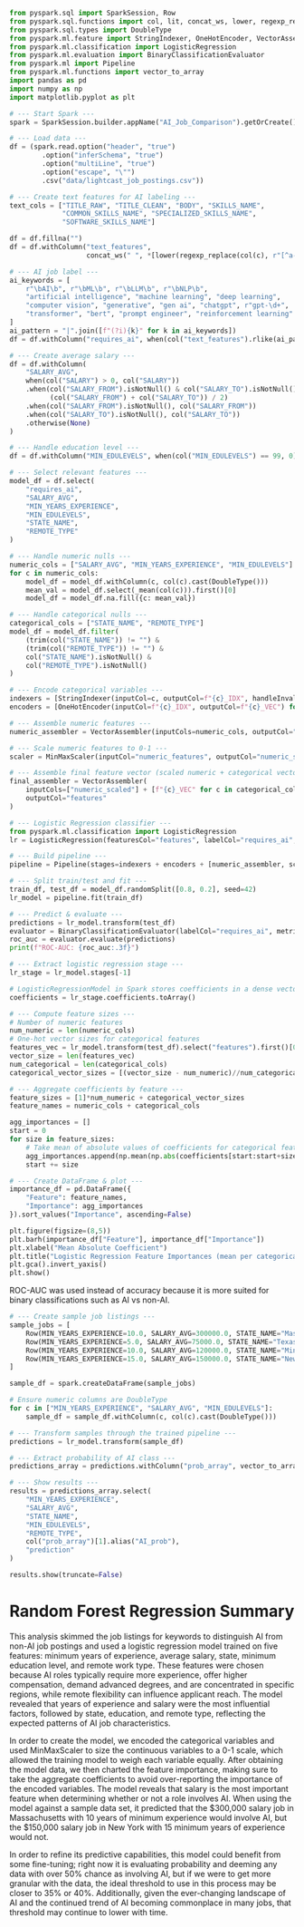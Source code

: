 
```python
from pyspark.sql import SparkSession, Row
from pyspark.sql.functions import col, lit, concat_ws, lower, regexp_replace, when, trim, mean as _mean
from pyspark.sql.types import DoubleType
from pyspark.ml.feature import StringIndexer, OneHotEncoder, VectorAssembler, MinMaxScaler
from pyspark.ml.classification import LogisticRegression
from pyspark.ml.evaluation import BinaryClassificationEvaluator
from pyspark.ml import Pipeline
from pyspark.ml.functions import vector_to_array
import pandas as pd
import numpy as np
import matplotlib.pyplot as plt

# --- Start Spark ---
spark = SparkSession.builder.appName("AI_Job_Comparison").getOrCreate()

# --- Load data ---
df = (spark.read.option("header", "true")
        .option("inferSchema", "true")
        .option("multiLine", "true")
        .option("escape", "\"")
        .csv("data/lightcast_job_postings.csv"))

# --- Create text features for AI labeling ---
text_cols = ["TITLE_RAW", "TITLE_CLEAN", "BODY", "SKILLS_NAME",
             "COMMON_SKILLS_NAME", "SPECIALIZED_SKILLS_NAME", 
             "SOFTWARE_SKILLS_NAME"]

df = df.fillna("")
df = df.withColumn("text_features",
                   concat_ws(" ", *[lower(regexp_replace(col(c), r"[^a-zA-Z0-9 ]", "")) for c in text_cols]))

# --- AI job label ---
ai_keywords = [
    r"\bAI\b", r"\bML\b", r"\bLLM\b", r"\bNLP\b",
    "artificial intelligence", "machine learning", "deep learning",
    "computer vision", "generative", "gen ai", "chatgpt", r"gpt-\d+",
    "transformer", "bert", "prompt engineer", "reinforcement learning"
]
ai_pattern = "|".join([f"(?i){k}" for k in ai_keywords])
df = df.withColumn("requires_ai", when(col("text_features").rlike(ai_pattern), lit(1)).otherwise(lit(0)))

# --- Create average salary ---
df = df.withColumn(
    "SALARY_AVG",
    when(col("SALARY") > 0, col("SALARY"))
    .when(col("SALARY_FROM").isNotNull() & col("SALARY_TO").isNotNull(),
          (col("SALARY_FROM") + col("SALARY_TO")) / 2)
    .when(col("SALARY_FROM").isNotNull(), col("SALARY_FROM"))
    .when(col("SALARY_TO").isNotNull(), col("SALARY_TO"))
    .otherwise(None)
)

# --- Handle education level ---
df = df.withColumn("MIN_EDULEVELS", when(col("MIN_EDULEVELS") == 99, 0).otherwise(col("MIN_EDULEVELS")))

# --- Select relevant features ---
model_df = df.select(
    "requires_ai",
    "SALARY_AVG",
    "MIN_YEARS_EXPERIENCE",
    "MIN_EDULEVELS",
    "STATE_NAME",
    "REMOTE_TYPE"
)
```

```python
# --- Handle numeric nulls ---
numeric_cols = ["SALARY_AVG", "MIN_YEARS_EXPERIENCE", "MIN_EDULEVELS"]
for c in numeric_cols:
    model_df = model_df.withColumn(c, col(c).cast(DoubleType()))
    mean_val = model_df.select(_mean(col(c))).first()[0]
    model_df = model_df.na.fill({c: mean_val})

# --- Handle categorical nulls ---
categorical_cols = ["STATE_NAME", "REMOTE_TYPE"]
model_df = model_df.filter(
    (trim(col("STATE_NAME")) != "") &
    (trim(col("REMOTE_TYPE")) != "") &
    col("STATE_NAME").isNotNull() &
    col("REMOTE_TYPE").isNotNull()
)

# --- Encode categorical variables ---
indexers = [StringIndexer(inputCol=c, outputCol=f"{c}_IDX", handleInvalid="keep") for c in categorical_cols]
encoders = [OneHotEncoder(inputCol=f"{c}_IDX", outputCol=f"{c}_VEC") for c in categorical_cols]

# --- Assemble numeric features ---
numeric_assembler = VectorAssembler(inputCols=numeric_cols, outputCol="numeric_features")

# --- Scale numeric features to 0-1 ---
scaler = MinMaxScaler(inputCol="numeric_features", outputCol="numeric_scaled")

# --- Assemble final feature vector (scaled numeric + categorical vectors) ---
final_assembler = VectorAssembler(
    inputCols=["numeric_scaled"] + [f"{c}_VEC" for c in categorical_cols],
    outputCol="features"
)

# --- Logistic Regression classifier ---
from pyspark.ml.classification import LogisticRegression
lr = LogisticRegression(featuresCol="features", labelCol="requires_ai", maxIter=50, regParam=0.0, elasticNetParam=0.0)

# --- Build pipeline ---
pipeline = Pipeline(stages=indexers + encoders + [numeric_assembler, scaler, final_assembler, lr])

# --- Split train/test and fit ---
train_df, test_df = model_df.randomSplit([0.8, 0.2], seed=42)
lr_model = pipeline.fit(train_df)
```

```python
# --- Predict & evaluate ---
predictions = lr_model.transform(test_df)
evaluator = BinaryClassificationEvaluator(labelCol="requires_ai", metricName="areaUnderROC")
roc_auc = evaluator.evaluate(predictions)
print(f"ROC-AUC: {roc_auc:.3f}")

# --- Extract logistic regression stage ---
lr_stage = lr_model.stages[-1]

# LogisticRegressionModel in Spark stores coefficients in a dense vector
coefficients = lr_stage.coefficients.toArray()

# --- Compute feature sizes ---
# Number of numeric features
num_numeric = len(numeric_cols)
# One-hot vector sizes for categorical features
features_vec = lr_model.transform(test_df).select("features").first()[0]
vector_size = len(features_vec)
num_categorical = len(categorical_cols)
categorical_vector_sizes = [(vector_size - num_numeric)//num_categorical]*num_categorical

# --- Aggregate coefficients by feature ---
feature_sizes = [1]*num_numeric + categorical_vector_sizes
feature_names = numeric_cols + categorical_cols

agg_importances = []
start = 0
for size in feature_sizes:
    # Take mean of absolute values of coefficients for categorical features
    agg_importances.append(np.mean(np.abs(coefficients[start:start+size])))
    start += size

# --- Create DataFrame & plot ---
importance_df = pd.DataFrame({
    "Feature": feature_names,
    "Importance": agg_importances
}).sort_values("Importance", ascending=False)

plt.figure(figsize=(8,5))
plt.barh(importance_df["Feature"], importance_df["Importance"])
plt.xlabel("Mean Absolute Coefficient")
plt.title("Logistic Regression Feature Importances (mean per categorical vector)")
plt.gca().invert_yaxis()
plt.show()
```
ROC-AUC was used instead of accuracy because it is more suited for binary classifications such as AI vs non-AI.

```python
# --- Create sample job listings ---
sample_jobs = [
    Row(MIN_YEARS_EXPERIENCE=10.0, SALARY_AVG=300000.0, STATE_NAME="Massachusetts", MIN_EDULEVELS=3.0, REMOTE_TYPE="Remote"),
    Row(MIN_YEARS_EXPERIENCE=5.0, SALARY_AVG=75000.0, STATE_NAME="Texas", MIN_EDULEVELS=0.0, REMOTE_TYPE="Onsite"),
    Row(MIN_YEARS_EXPERIENCE=10.0, SALARY_AVG=120000.0, STATE_NAME="Minnesota", MIN_EDULEVELS=2.0, REMOTE_TYPE="Hybrid"),
    Row(MIN_YEARS_EXPERIENCE=15.0, SALARY_AVG=150000.0, STATE_NAME="New York", MIN_EDULEVELS=2.0, REMOTE_TYPE="Remote"),
]

sample_df = spark.createDataFrame(sample_jobs)

# Ensure numeric columns are DoubleType
for c in ["MIN_YEARS_EXPERIENCE", "SALARY_AVG", "MIN_EDULEVELS"]:
    sample_df = sample_df.withColumn(c, col(c).cast(DoubleType()))

# --- Transform samples through the trained pipeline ---
predictions = lr_model.transform(sample_df)

# --- Extract probability of AI class ---
predictions_array = predictions.withColumn("prob_array", vector_to_array(col("probability")))

# --- Show results ---
results = predictions_array.select(
    "MIN_YEARS_EXPERIENCE",
    "SALARY_AVG",
    "STATE_NAME",
    "MIN_EDULEVELS",
    "REMOTE_TYPE",
    col("prob_array")[1].alias("AI_prob"),
    "prediction"
)

results.show(truncate=False)
```

# Random Forest Regression Summary

This analysis skimmed the job listings for keywords to distinguish AI from non-AI job postings and used a logistic regression model trained on five features: minimum years of experience, average salary, state, minimum education level, and remote work type. These features were chosen because AI roles typically require more experience, offer higher compensation, demand advanced degrees, and are concentrated in specific regions, while remote flexibility can influence applicant reach. The model revealed that years of experience and salary were the most influential factors, followed by state, education, and remote type, reflecting the expected patterns of AI job characteristics.

In order to create the model, we encoded the categorical variables and used MinMaxScaler to size the continuous variables to a 0-1 scale, which allowed the training model to weigh each variable equally. After obtaining the model data, we then charted the feature importance, making sure to take the aggregate coefficients to avoid over-reporting the importance of the encoded variables. The model reveals that salary is the most important feature when determining whether or not a role involves AI. When using the model against a sample data set, it predicted that the $300,000 salary job in Massachusetts with 10 years of minimum experience would involve AI, but the $150,000 salary job in New York with 15 minimum years of experience would not.

In order to refine its predictive capabilities, this model could benefit from some fine-tuning; right now it is evaluating probability and deeming any data with over 50% chance as involving AI, but if we were to get more granular with the data, the ideal threshold to use in this process may be closer to 35% or 40%. Additionally, given the ever-changing landscape of AI and the continued trend of AI becoming commonplace in many jobs, that threshold may continue to lower with time.